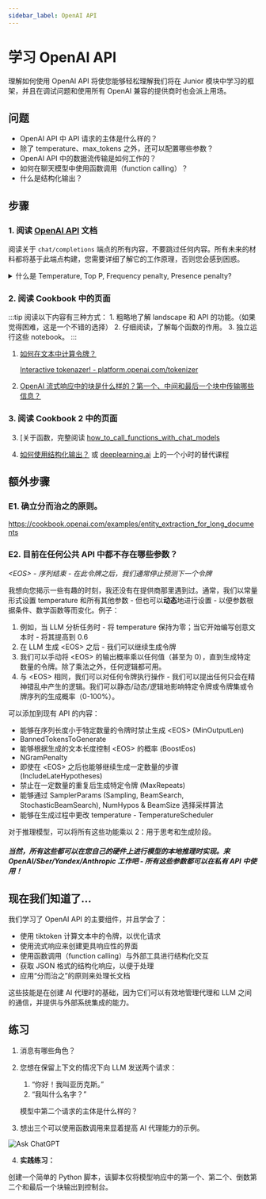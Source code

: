 ```yaml
---
sidebar_label: OpenAI API
---
```


# 学习 OpenAI API

理解如何使用 OpenAI API 将使您能够轻松理解我们将在 Junior 模块中学习的框架，并且在调试问题和使用所有 OpenAI 兼容的提供商时也会派上用场。

## 问题

- OpenAI API 中 API 请求的主体是什么样的？
- 除了 temperature、max_tokens 之外，还可以配置哪些参数？
- OpenAI API 中的数据流传输是如何工作的？
- 如何在聊天模型中使用函数调用（function calling）？
- 什么是结构化输出？

## 步骤

### 1. 阅读 [OpenAI API](https://platform.openai.com/docs/api-reference) 文档

阅读关于 `chat/completions` 端点的所有内容，不要跳过任何内容。所有未来的材料都将基于此端点构建，您需要详细了解它的工作原理，否则您会感到困惑。

<details>
<summary>什么是 Temperature, Top P, Frequency penalty, Presence penalty?</summary>

<iframe width="560" height="315" src="https://www.youtube.com/embed/33kb37NYOTc?si=AllO-NduTUKQAu41" title="YouTube video player" frameborder="0" allow="accelerometer; autoplay; clipboard-write; encrypted-media; gyroscope; picture-in-picture; web-share" referrerpolicy="strict-origin-when-cross-origin" allowfullscreen></iframe>

</details>

### 2. 阅读 Cookbook 中的页面

:::tip
阅读以下内容有三种方式：
    1. 粗略地了解 landscape 和 API 的功能。（如果觉得困难，这是一个不错的选择）
    2. 仔细阅读，了解每个函数的作用。
    3. 独立运行这些 notebook。
:::

1. [如何在文本中计算令牌？](https://cookbook.openai.com/examples/how_to_count_tokens_with_tiktoken)

    [Interactive tokenazer! - platform.openai.com/tokenizer](https://platform.openai.com/tokenizer)

2. [OpenAI 流式响应中的块是什么样的？第一个、中间和最后一个块中传输哪些信息？](https://cookbook.openai.com/examples/how_to_stream_completions)

### 3. 阅读 Cookbook 2 中的页面

3. [关于函数，完整阅读 [how_to_call_functions_with_chat_models](https://cookbook.openai.com/examples/how_to_call_functions_with_chat_models)
    

4. [如何使用结构化输出？](https://cookbook.openai.com/examples/structured_outputs_intro) 或 [deeplearning.ai](https://www.deeplearning.ai/short-courses/getting-structured-llm-output/) 上的一个小时的替代课程

## 额外步骤

### E1. 确立分而治之的原则。

https://cookbook.openai.com/examples/entity_extraction_for_long_documents

### E2. 目前在任何公共 API 中都不存在哪些参数？

*\<EOS> - 序列结束 - 在此令牌之后，我们通常停止预测下一个令牌*

我想向您揭示一些有趣的时刻，我还没有在提供商那里遇到过。通常，我们以常量形式设置 temperature 和所有其他参数 - 但也可以**动态**地进行设置 - 以便参数根据条件、数学函数等而变化。例子：
1. 例如，当 LLM 分析任务时 - 将 temperature 保持为零；当它开始编写创意文本时 - 将其提高到 0.6
2. 在 LLM 生成 \<EOS> 之后 - 我们可以继续生成令牌
3. 我们可以手动将 \<EOS> 的输出概率乘以任何值（甚至为 0），直到生成特定数量的令牌。除了乘法之外，任何逻辑都可用。
4. 与 \<EOS> 相同，我们可以对任何令牌执行操作 - 我们可以提出任何只会在精神错乱中产生的逻辑。我们可以静态/动态/逻辑地影响特定令牌或令牌集或令牌序列的生成概率（0-100%）。

可以添加到现有 API 的内容：
- 能够在序列长度小于特定数量的令牌时禁止生成 \<EOS> (MinOutputLen)
- BannedTokensToGenerate
- 能够根据生成的文本长度控制 \<EOS> 的概率 (BoostEos)
- NGramPenalty
- 即使在 \<EOS> 之后也能够继续生成一定数量的步骤 (IncludeLateHypotheses)
- 禁止在一定数量的重复后生成特定令牌 (MaxRepeats)
- 能够通过 SamplerParams (Sampling, BeamSearch, StochasticBeamSearch), NumHypos & BeamSize 选择采样算法
- 能够在生成过程中更改 temperature - TemperatureScheduler

对于推理模型，可以将所有这些功能乘以 2：用于思考和生成阶段。

##### 当然，所有这些都可以在您自己的硬件上进行模型的本地推理时实现。来 OpenAI/Sber/Yandex/Anthropic 工作吧 - 所有这些参数都可以在私有 API 中使用！

## 现在我们知道了...

我们学习了 OpenAI API 的主要组件，并且学会了：
- 使用 tiktoken 计算文本中的令牌，以优化请求
- 使用流式响应来创建更具响应性的界面
- 使用函数调用（function calling）与外部工具进行结构化交互
- 获取 JSON 格式的结构化响应，以便于处理
- 应用“分而治之”的原则来处理长文档

这些技能是在创建 AI 代理时的基础，因为它们可以有效地管理代理和 LLM 之间的通信，并提供与外部系统集成的能力。

## 练习

1. 消息有哪些角色？

2. 您想在保留上下文的情况下向 LLM 发送两个请求：
    1. “你好！我叫亚历克斯。”
    2. “我叫什么名字？”

    模型中第二个请求的主体是什么样的？

3. 想出三个可以使用函数调用来显着提高 AI 代理能力的示例。

![Ask ChatGPT](https://img.shields.io/badge/Ask%20ChatGPT-8A2BE2?style=for-the-badge)

4. **实践练习：**

创建一个简单的 Python 脚本，该脚本仅将模型响应中的第一个、第二个、倒数第二个和最后一个块输出到控制台。
